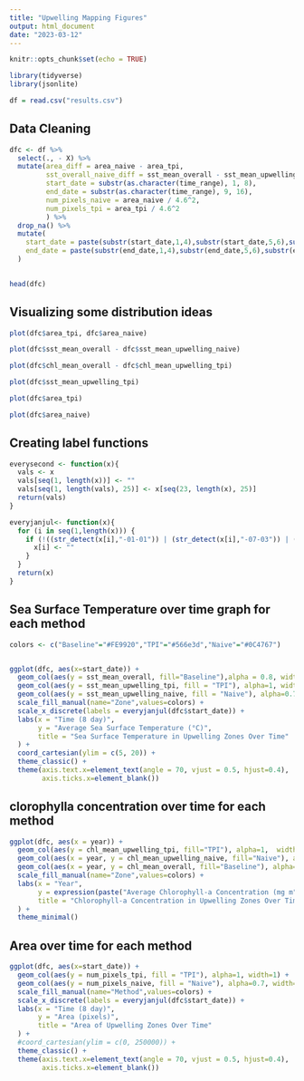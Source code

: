 ---
title: "Upwelling Mapping Figures"
output: html_document
date: "2023-03-12"
---

```{r setup, include=FALSE}
knitr::opts_chunk$set(echo = TRUE)
```

```{r}
library(tidyverse)
library(jsonlite)
```

```{r}
df = read.csv("results.csv")
```

## Data Cleaning
```{r}
dfc <- df %>% 
  select(., - X) %>% 
  mutate(area_diff = area_naive - area_tpi,
         sst_overall_naive_diff = sst_mean_overall - sst_mean_upwelling_naive,
         start_date = substr(as.character(time_range), 1, 8),
         end_date = substr(as.character(time_range), 9, 16),
         num_pixels_naive = area_naive / 4.6^2,
         num_pixels_tpi = area_tpi / 4.6^2
         ) %>% 
  drop_na() %>% 
  mutate(
    start_date = paste(substr(start_date,1,4),substr(start_date,5,6),substr(start_date,7,8),sep = "-"),
    end_date = paste(substr(end_date,1,4),substr(end_date,5,6),substr(end_date,7,8),sep = "-")
  )

  
head(dfc)
```

## Visualizing some distribution ideas
```{r}
plot(dfc$area_tpi, dfc$area_naive)

plot(dfc$sst_mean_overall - dfc$sst_mean_upwelling_naive)

plot(dfc$chl_mean_overall - dfc$chl_mean_upwelling_tpi)

plot(dfc$sst_mean_upwelling_tpi)

plot(dfc$area_tpi)

plot(dfc$area_naive)
```
## Creating label functions
```{r}
everysecond <- function(x){
  vals <- x
  vals[seq(1, length(x))] <- ""
  vals[seq(1, length(vals), 25)] <- x[seq(23, length(x), 25)]
  return(vals)
}

everyjanjul<- function(x){
  for (i in seq(1,length(x))) {
    if (!((str_detect(x[i],"-01-01")) | (str_detect(x[i],"-07-03")) | (str_detect(x[i],"-07-04")))) {
      x[i] <- ""
    }
  }
  return(x)
}

```


## Sea Surface Temperature over time graph for each method
```{r}
colors <- c("Baseline"="#FE9920","TPI"="#566e3d","Naive"="#0C4767")


ggplot(dfc, aes(x=start_date)) +
  geom_col(aes(y = sst_mean_overall, fill="Baseline"),alpha = 0.8, width=1) +
  geom_col(aes(y = sst_mean_upwelling_tpi, fill = "TPI"), alpha=1, width=1) +
  geom_col(aes(y = sst_mean_upwelling_naive, fill = "Naive"), alpha=0.7, width=1) +
  scale_fill_manual(name="Zone",values=colors) +
  scale_x_discrete(labels = everyjanjul(dfc$start_date)) +
  labs(x = "Time (8 day)",
       y = "Average Sea Surface Temperature (°C)",
       title = "Sea Surface Temperature in Upwelling Zones Over Time"
  ) + 
  coord_cartesian(ylim = c(5, 20)) +
  theme_classic() + 
  theme(axis.text.x=element_text(angle = 70, vjust = 0.5, hjust=0.4),
        axis.ticks.x=element_blank())

```

## clorophylla concentration over time for each method
```{r}
ggplot(dfc, aes(x = year)) +
  geom_col(aes(y = chl_mean_upwelling_tpi, fill="TPI"), alpha=1,  width=0.8) +
  geom_col(aes(x = year, y = chl_mean_upwelling_naive, fill="Naive"), alpha=0.8, width=0.8) +
  geom_col(aes(x = year, y = chl_mean_overall, fill="Baseline"), alpha=1, width=0.8) +
  scale_fill_manual(name="Zone",values=colors) +
  labs(x = "Year",
       y = expression(paste("Average Chlorophyll-a Concentration (mg m"^"-3",")")),
       title = "Chlorophyll-a Concentration in Upwelling Zones Over Time"
  ) + 
  theme_minimal()
```

## Area over time for each method
```{r}
ggplot(dfc, aes(x=start_date)) +
  geom_col(aes(y = num_pixels_tpi, fill = "TPI"), alpha=1, width=1) +
  geom_col(aes(y = num_pixels_naive, fill = "Naive"), alpha=0.7, width=1) +
  scale_fill_manual(name="Method",values=colors) +
  scale_x_discrete(labels = everyjanjul(dfc$start_date)) +
  labs(x = "Time (8 day)",
       y = "Area (pixels)",
       title = "Area of Upwelling Zones Over Time"
  ) + 
  #coord_cartesian(ylim = c(0, 250000)) +
  theme_classic() + 
  theme(axis.text.x=element_text(angle = 70, vjust = 0.5, hjust=0.4),
        axis.ticks.x=element_blank())
```


